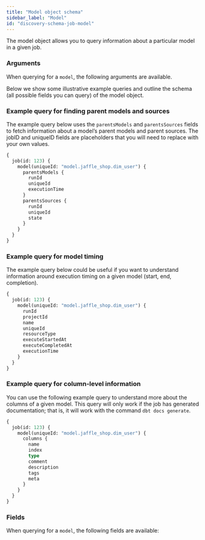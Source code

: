 ```yaml
---
title: "Model object schema"
sidebar_label: "Model"
id: "discovery-schema-job-model"
---
```



The model object allows you to query information about a particular model in a given job.

### Arguments

When querying for a `model`, the following arguments are available.

<NodeArgsTable parent="JobNode" name="model" />

Below we show some illustrative example queries and outline the schema (all possible fields you can query) of the model object.

### Example query for finding parent models and sources

The example query below uses the `parentsModels` and `parentsSources` fields to fetch information about a model’s parent models and parent sources. The jobID and uniqueID fields are placeholders that you will need to replace with your own values.

```graphql
{
  job(id: 123) {
    model(uniqueId: "model.jaffle_shop.dim_user") {
      parentsModels {
        runId
        uniqueId
        executionTime
      }
      parentsSources {
        runId
        uniqueId
        state
      }
    }
  }
}

```

### Example query for model timing

The example query below could be useful if you want to understand information around execution timing on a given model (start, end, completion).

```graphql
{
  job(id: 123) {
    model(uniqueId: "model.jaffle_shop.dim_user") {
      runId
      projectId
      name
      uniqueId
      resourceType
      executeStartedAt
      executeCompletedAt
      executionTime
    }
  }
}
```

### Example query for column-level information

You can use the following example query to understand more about the columns of a given model. This query will only work if the job has generated documentation; that is, it will work with the command `dbt docs generate`.

```graphql
{
  job(id: 123) {
    model(uniqueId: "model.jaffle_shop.dim_user") {
      columns {
        name
        index
        type
        comment
        description
        tags
        meta
      }
    }
  }
}
```


### Fields

When querying for a `model`, the following fields are available:

<SchemaTable nodeName="ModelNode" />
